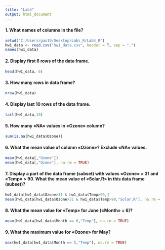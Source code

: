 ---
title: "Lab4"
output: html_document
---
#### 1. What names of columns in the file?
```{r}
setwd("C:/Users/gax19/Desktop/Labs_R/Lab4_R")
hw1_data <- read.csv("hw1_data.csv", header = T, sep = ",")
names(hw1_data)
```
#### 2. Display first 6 rows of the data frame.
```{r}
head(hw1_data, 6)
```
#### 3. How many rows in data frame?
```{r}
nrow(hw1_data)
```
#### 4. Display last 10 rows of the data frame.
```{r}
tail(hw1_data,10)
```
#### 5. How many «NA» values in «Ozone» column?
```{r}
sum(is.na(hw1_data$Ozone))
```
#### 6. What the mean value of column «Ozone»? Exclude «NA» values.
```{r}
mean(hw1_data[,"Ozone"])
mean(hw1_data[,"Ozone"], na.rm = TRUE)
```
#### 7. Display a part of the data frame (subset) with values «Ozone» > 31 and «Temp» > 90. What the mean value of «Solar.R» in this data frame (subset)?
```{r}
hw1_data[hw1_data$Ozone>31 & hw1_data$Temp>90,]
mean(hw1_data[hw1_data$Ozone>31 & hw1_data$Temp>90,"Solar.R"], na.rm = TRUE)
```
#### 8. What the mean value for «Temp» for June («Month» = 6)?
```{r}
mean(hw1_data[hw1_data$Month == 6,"Temp"], na.rm = TRUE)
```
#### 9. What the maximum value for «Ozone» for May?
```{r}
max(hw1_data[hw1_data$Month == 5,"Temp"], na.rm = TRUE)
```